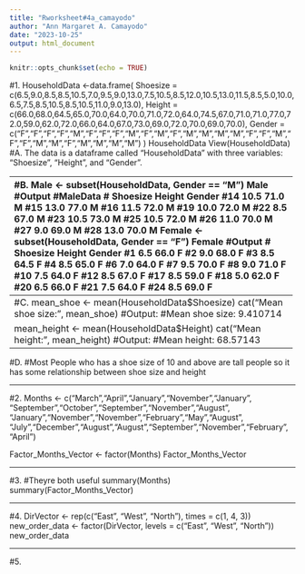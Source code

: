 ```yaml
---
title: "Rworksheet#4a_camayodo"
author: "Ann Margaret A. Camayodo"
date: "2023-10-25"
output: html_document
---
```


```r
knitr::opts_chunk$set(echo = TRUE)
```

#1.
HouseholdData <-data.frame(
Shoesize = c(6.5,9.0,8.5,8.5,10.5,7.0,9.5,9.0,13.0,7.5,10.5,8.5,12.0,10.5,13.0,11.5,8.5,5.0,10.0,6.5,7.5,8.5,10.5,8.5,10.5,11.0,9.0,13.0),
Height = c(66.0,68.0,64.5,65.0,70.0,64.0,70.0,71.0,72.0,64.0,74.5,67.0,71.0,71.0,77.0,72.0,59.0,62.0,72.0,66.0,64.0,67.0,73.0,69.0,72.0,70.0,69.0,70.0),
Gender = c("F","F","F","F","M","F","F","F","M","F","M","F","M","M","M","M","F","F","M","F","F","M","M","F","M","M","M","M")
)
HouseholdData
View(HouseholdData)
#A. The data is a dataframe called "HouseholdData" with three variables: "Shoesize", "Height", and "Gender".

----------------------------------------------------------------------
#B.
Male <- subset(HouseholdData, Gender == "M")
Male
#Output
#MaleData
#   Shoesize Height Gender
#14     10.5   71.0      M
#15     13.0   77.0      M
#16     11.5   72.0      M
#19     10.0   72.0      M
#22      8.5   67.0      M
#23     10.5   73.0      M
#25     10.5   72.0      M
#26     11.0   70.0      M
#27      9.0   69.0      M
#28     13.0   70.0      M
Female <- subset(HouseholdData, Gender == "F")
Female
#Output
# Shoesize Height Gender
#1       6.5   66.0      F
#2       9.0   68.0      F
#3       8.5   64.5      F
#4       8.5   65.0      F
#6       7.0   64.0      F
#7       9.5   70.0      F
#8       9.0   71.0      F
#10      7.5   64.0      F
#12      8.5   67.0      F
#17      8.5   59.0      F
#18      5.0   62.0      F
#20      6.5   66.0      F
#21      7.5   64.0      F
#24      8.5   69.0      F

----------------------------------------------------------------------
#C.
mean_shoe <- mean(HouseholdData$Shoesize)
cat("Mean shoe size:", mean_shoe)
#Output: 
#Mean shoe size: 9.410714

mean_height <- mean(HouseholdData$Height)
cat("Mean height:", mean_height)
#Output:
#Mean height: 68.57143

----------------------------------------------------------------------
#D.
#Most People who has a shoe size of 10 and above are tall people so it has some relationship between shoe size and height

----------------------------------------------------------------------

#2.
Months <- c("March","April","January","November","January", "September","October","September","November","August", "January","November","November","February","May","August", "July","December","August","August","September","November","February", "April")

Factor_Months_Vector <- factor(Months)
Factor_Months_Vector

----------------------------------------------------------------------

#3. 
#Theyre both useful 
summary(Months)
summary(Factor_Months_Vector)

----------------------------------------------------------------------

#4.
DirVector <- rep(c("East", "West", "North"), times = c(1, 4, 3))
new_order_data <- factor(DirVector, levels = c("East", "West", "North"))
new_order_data

----------------------------------------------------------------------

#5.
